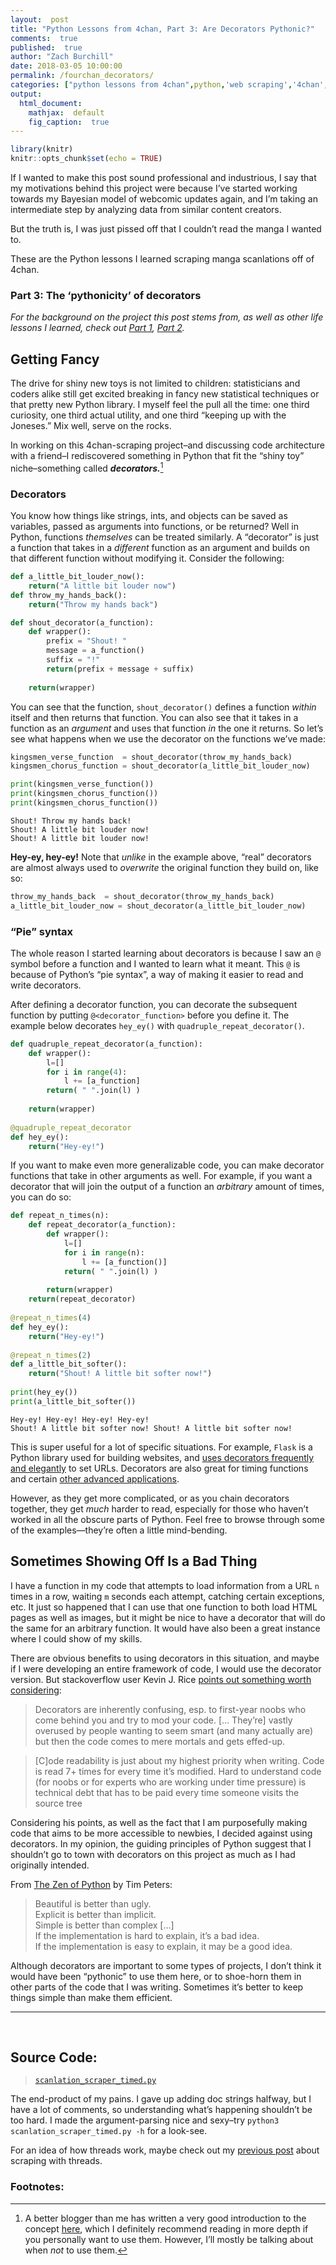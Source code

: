 ```yaml
---
layout:  post
title: "Python Lessons from 4chan, Part 3: Are Decorators Pythonic?"
comments:  true
published:  true
author: "Zach Burchill"
date: 2018-03-05 10:00:00
permalink: /fourchan_decorators/
categories: ["python lessons from 4chan",python,'web scraping','4chan','manga','webcomics',"python decorators",decorators,pythonic]
output:
  html_document:
    mathjax:  default
    fig_caption:  true
---
```


```r
library(knitr)
knitr::opts_chunk$set(echo = TRUE)
```

If I wanted to make this post sound professional and industrious, I say that my motivations behind this project were because I've started working towards my Bayesian model of webcomic updates again, and I'm taking an intermediate step by analyzing data from similar content creators.

But the truth is, I was just pissed off that I couldn't read the manga I wanted to.

These are the Python lessons I learned scraping manga scanlations off of 4chan.

### Part 3: The 'pythonicity' of decorators

<!--more-->

_For the background on the project this post stems from, as well as other life lessons I learned, check out [Part 1]({{ site.baseurl }}{% post_url 2018-02-10-fourchan_logging %}), [Part 2]({{ site.baseurl }}{% post_url 2018-02-15-fourchan_strings %})._

## Getting Fancy

The drive for shiny new toys is not limited to children: statisticians and coders alike still get excited breaking in fancy new statistical techniques or that pretty new Python library. I myself feel the pull all the time: one third curiosity, one third actual utility, and
one third "keeping up with the Joneses." Mix well, serve on the rocks.

In working on this 4chan-scraping project--and discussing code architecture with a friend--I rediscovered something in Python that fit the "shiny toy" niche--something called **_decorators._**[^1]

### Decorators

You know how things like strings, ints, and objects can be saved as variables, passed as arguments into functions, or be returned?  Well in Python, functions _themselves_ can be treated similarly. A "decorator" is just a function that takes in a _different_ function as an argument and builds on that different function without modifying it.  Consider the following:

```python
def a_little_bit_louder_now():
    return("A little bit louder now")
def throw_my_hands_back():
    return("Throw my hands back")

def shout_decorator(a_function):
    def wrapper():
        prefix = "Shout! "
        message = a_function()
        suffix = "!"
        return(prefix + message + suffix)
    
    return(wrapper)
```

You can see that the function, `shout_decorator()` defines a function _within_ itself and then returns that function. You can also see that it takes in a function as an _argument_ and uses that function _in_ the one it returns.  So let's see what happens when we use the decorator on the functions we've made:

```python
kingsmen_verse_function  = shout_decorator(throw_my_hands_back)
kingsmen_chorus_function = shout_decorator(a_little_bit_louder_now)

print(kingsmen_verse_function())
print(kingsmen_chorus_function())
print(kingsmen_chorus_function())
```

```
Shout! Throw my hands back!
Shout! A little bit louder now!
Shout! A little bit louder now!
```

**Hey-ey, hey-ey!** Note that _unlike_ in the example above, "real" decorators are almost always used to _overwrite_ the original function they build on, like so:

```python
throw_my_hands_back  = shout_decorator(throw_my_hands_back)
a_little_bit_louder_now = shout_decorator(a_little_bit_louder_now)
```

### "Pie" syntax

The whole reason I started learning about decorators is because I saw an `@` symbol before a function and I wanted to learn what it meant. This `@` is because of Python's "pie syntax", a way of making it easier to read and write decorators.

After defining a decorator function, you can decorate the subsequent function by putting `@<decorator_function>` before you define it. The example below decorates `hey_ey()` with `quadruple_repeat_decorator()`.

```python
def quadruple_repeat_decorator(a_function):
    def wrapper():
        l=[]
        for i in range(4):
            l += [a_function]
        return( " ".join(l) )
    
    return(wrapper)
    
@quadruple_repeat_decorator
def hey_ey():
    return("Hey-ey!")
```

If you want to make even more generalizable code, you can make decorator functions that take in other arguments as well. For example, if you want a decorator that will join the output of a function an _arbitrary_ amount of times, you can do so:

```python
def repeat_n_times(n):
    def repeat_decorator(a_function):
        def wrapper():
            l=[]
            for i in range(n):
                l += [a_function()]
            return( " ".join(l) )
    
        return(wrapper)
    return(repeat_decorator)
    
@repeat_n_times(4)
def hey_ey():
    return("Hey-ey!")
 
@repeat_n_times(2)
def a_little_bit_softer():
    return("Shout! A little bit softer now!")   
    
print(hey_ey())
print(a_little_bit_softer())
```

```
Hey-ey! Hey-ey! Hey-ey! Hey-ey!
Shout! A little bit softer now! Shout! A little bit softer now!
```

This is super useful for a lot of specific situations. For example, `Flask` is a Python library used for building websites, and [uses decorators frequently and elegantly](http://flask.pocoo.org/docs/0.10/quickstart/#routing) to set URLs. Decorators are also great for timing functions and certain [other advanced applications](https://wiki.python.org/moin/PythonDecoratorLibrary).

However, as they get more complicated, or as you chain decorators together, they get _much_ harder to read, especially for those who haven't worked in all the obscure parts of Python. Feel free to browse through some of the examples---they're often a little mind-bending.

## Sometimes Showing Off Is a Bad Thing

I have a function in my code that attempts to load information from a URL `n` times in a row, waiting `m` seconds each attempt, catching certain exceptions, etc. It just so happened that I can use that one function to both load HTML pages as well as images, but it might be nice to have a decorator that will do the same for an arbitrary function.  It would have also been a great instance where I could show of my skills.

There are obvious benefits to using decorators in this situation, and maybe if I were developing an entire framework of code, I would use the decorator version. But stackoverflow user Kevin J. Rice [points out something worth considering](https://stackoverflow.com/questions/489720/what-are-some-common-uses-for-python-decorators#comment42762992_490090):

> Decorators are inherently confusing, esp. to first-year noobs who come behind you and try to mod your code. [... They're] vastly overused by people wanting to seem smart (and many actually are) but then the code comes to mere mortals and gets effed-up.

> [C]ode readability is just about my highest priority when writing. Code is read 7+ times for every time it's modified. Hard to understand code (for noobs or for experts who are working under time pressure) is technical debt that has to be paid every time someone visits the source tree

Considering his points, as well as the fact that I am purposefully making code that aims to be more accessible to newbies, I decided against using decorators. In my opinion, the guiding principles of Python suggest that I shouldn't go to town with decorators on this project as much as I had originally intended.

From [The Zen of Python](http://legacy.python.org/dev/peps/pep-0020/) by Tim Peters:

> Beautiful is better than ugly. <br />Explicit is better than implicit.<br />Simple is better than complex [...] <br />If the implementation is hard to explain, it's a bad idea. <br />If the implementation is easy to explain, it may be a good idea.

Although decorators are important to some types of projects, I don't think it would have been "pythonic" to use them here, or to shoe-horn them in other parts of the code that I was writing. Sometimes it's better to keep things simple than make them efficient.


<hr />
<br />

## Source Code:

> [`scanlation_scraper_timed.py`]({{ site.url }}/code/4chan-image-scraper/scanlation_scraper_timed.py)

The end-product of my pains. I gave up adding doc strings halfway, but I have a lot of comments, so understanding what's happening shouldn't be too hard. I made the argument-parsing nice and sexy--try `python3 scanlation_scraper_timed.py -h` for a look-see. 

For an idea of how threads work, maybe check out my [previous post]({{ site.baseurl }}{% post_url 2016-11-14-webcomic_post %}) about scraping with threads.

### Footnotes:

[^1]: A better blogger than me has written a very good introduction to the concept [here](https://realpython.com/blog/python/primer-on-python-decorators/), which I definitely recommend reading in more depth if you personally want to use them. However, I'll mostly be talking about when _not_ to use them.